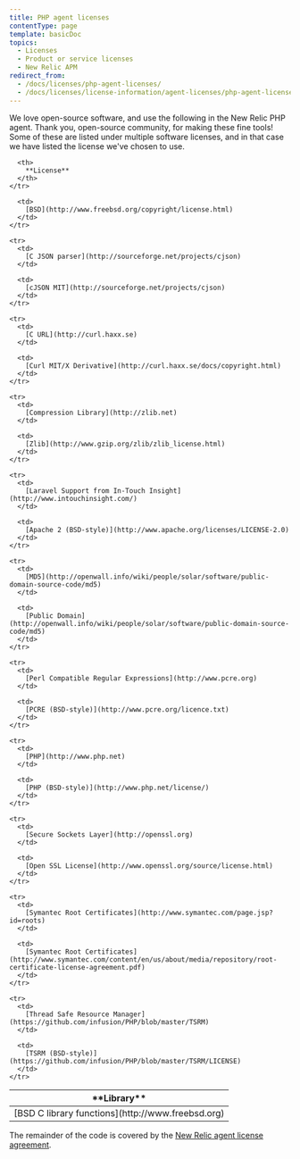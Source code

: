 ```yaml
---
title: PHP agent licenses
contentType: page
template: basicDoc
topics:
  - Licenses
  - Product or service licenses
  - New Relic APM
redirect_from:
  - /docs/licenses/php-agent-licenses/
  - /docs/licenses/license-information/agent-licenses/php-agent-licenses/
---
```


We love open-source software, and use the following in the New Relic PHP agent. Thank you, open-source community, for making these fine tools! Some of these are listed under multiple software licenses, and in that case we have listed the license we've chosen to use.

<Table>
  <thead>
    <tr>
      <th width={250}>
        **Library**
      </th>

      <th>
        **License**
      </th>
    </tr>
  </thead>

  <tbody>
    <tr>
      <td>
        [BSD C library functions](http://www.freebsd.org)
      </td>

      <td>
        [BSD](http://www.freebsd.org/copyright/license.html)
      </td>
    </tr>

    <tr>
      <td>
        [C JSON parser](http://sourceforge.net/projects/cjson)
      </td>

      <td>
        [cJSON MIT](http://sourceforge.net/projects/cjson)
      </td>
    </tr>

    <tr>
      <td>
        [C URL](http://curl.haxx.se)
      </td>

      <td>
        [Curl MIT/X Derivative](http://curl.haxx.se/docs/copyright.html)
      </td>
    </tr>

    <tr>
      <td>
        [Compression Library](http://zlib.net)
      </td>

      <td>
        [Zlib](http://www.gzip.org/zlib/zlib_license.html)
      </td>
    </tr>

    <tr>
      <td>
        [Laravel Support from In-Touch Insight](http://www.intouchinsight.com/)
      </td>

      <td>
        [Apache 2 (BSD-style)](http://www.apache.org/licenses/LICENSE-2.0)
      </td>
    </tr>

    <tr>
      <td>
        [MD5](http://openwall.info/wiki/people/solar/software/public-domain-source-code/md5)
      </td>

      <td>
        [Public Domain](http://openwall.info/wiki/people/solar/software/public-domain-source-code/md5)
      </td>
    </tr>

    <tr>
      <td>
        [Perl Compatible Regular Expressions](http://www.pcre.org)
      </td>

      <td>
        [PCRE (BSD-style)](http://www.pcre.org/licence.txt)
      </td>
    </tr>

    <tr>
      <td>
        [PHP](http://www.php.net)
      </td>

      <td>
        [PHP (BSD-style)](http://www.php.net/license/)
      </td>
    </tr>

    <tr>
      <td>
        [Secure Sockets Layer](http://openssl.org)
      </td>

      <td>
        [Open SSL License](http://www.openssl.org/source/license.html)
      </td>
    </tr>

    <tr>
      <td>
        [Symantec Root Certificates](http://www.symantec.com/page.jsp?id=roots)
      </td>

      <td>
        [Symantec Root Certificates](http://www.symantec.com/content/en/us/about/media/repository/root-certificate-license-agreement.pdf)
      </td>
    </tr>

    <tr>
      <td>
        [Thread Safe Resource Manager](https://github.com/infusion/PHP/blob/master/TSRM)
      </td>

      <td>
        [TSRM (BSD-style)](https://github.com/infusion/PHP/blob/master/TSRM/LICENSE)
      </td>
    </tr>
  </tbody>
</Table>

The remainder of the code is covered by the [New Relic agent license agreement](/docs/licenses/license-information/other-licenses/new-relic-agent-license).
